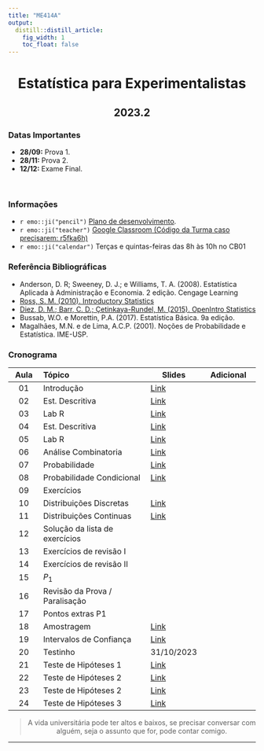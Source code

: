 ```yaml
---
title: "ME414A"
output:
  distill::distill_article: 
    fig_width: 1
    toc_float: false  
---
```


<center>

# Estatística para Experimentalistas

## 2023.2

</center>

### Datas Importantes


- **28/09:** Prova 1.
- **28/11:** Prova 2.
- **12/12:** Exame Final.


</br>

### Informações 

- `r emo::ji("pencil")` [Plano de desenvolvimento]().
- `r emo::ji("teacher")` [Google Classroom  (Código da Turma caso precisarem: r5fka6h)](https://classroom.google.com/c/NjE2NDAwNDIwMTEw)
- `r emo::ji("calendar")` Terças e quintas-feiras das 8h às 10h no CB01



### Referência Bibliográficas

- Anderson, D. R; Sweeney, D. J.; e Williams, T. A. (2008). Estatística Aplicada à Administração e Economia. 2 edição. Cengage Learning
- [Ross, S. M. (2010). Introductory Statistics](http://www.sciencedirect.com/science/book/9780123743886)
- [Diez, D. M.; Barr, C. D.; Çetinkaya-Rundel, M. (2015).  OpenIntro Statistics](https://drive.google.com/file/d/0B-DHaDEbiOGkY1FCdEJFNGV1Ym8/view)
- Bussab, W.O. e Morettin, P.A. (2017). Estatística Básica. 9a edição.
- Magalhães, M.N. e de Lima, A.C.P. (2001). Noções de Probabilidade e Estatística. IME-USP.




### **Cronograma**



| Aula  | Tópico                 | Slides | Adicional  |
|:-----:|:-----------------------|--------|------------|
| 01    | Introdução  | [Link](https://github.com/ctruciosm/ME414-unicamp/blob/main/ME414_Aula01.pdf) | 
| 02    | Est. Descritiva | [Link](https://github.com/ctruciosm/ME414-unicamp/blob/main/ME414_Aula02.pdf) | 
| 03    | Lab R | [Link](https://github.com/ctruciosm/ME414-unicamp/blob/main/ME414_LabR_01.ipynb) | 
| 04    | Est. Descritiva | [Link](https://github.com/ctruciosm/ME414-unicamp/blob/main/ME414_Aula04.pdf) | 
| 05 | Lab R | [Link](https://github.com/ctruciosm/ME414-unicamp/blob/main/LabR02_ME414.ipynb) |
| 06 | Análise Combinatoria | [Link](https://github.com/ctruciosm/ME414-unicamp/blob/main/ME414_Aula06.pdf)
| 07 | Probabilidade | [Link](https://github.com/ctruciosm/ME414-unicamp/blob/main/ME414_Aula07.pdf)
| 08 | Probabilidade Condicional | [Link](https://github.com/ctruciosm/ME414-unicamp/blob/main/ME414_Aula08.pdf)
| 09 | Exercícios | 
| 10 | Distribuições Discretas | [Link](https://github.com/ctruciosm/ME414-unicamp/blob/main/ME414_Aula09.pdf)
| 11 | Distribuições Continuas | [Link](https://github.com/ctruciosm/ME414-unicamp/blob/main/ME414_Aula10.pdf)
| 12 | Solução da lista de exercícios | 
| 13 | Exercícios de revisão I | 
| 14 | Exercícios de revisão II | 
| 15 | $P_1$ | 
| 16 | Revisão da Prova / Paralisação |
| 17 | Pontos extras P1 |
| 18 | Amostragem | [Link](https://github.com/ctruciosm/ME414-unicamp/blob/main/ME414_Aula11.pdf) | 
| 19 | Intervalos de Confiança | [Link](https://github.com/ctruciosm/ME414-unicamp/blob/main/ME414_Aula12.pdf) |
| 20 | Testinho | 31/10/2023 |
| 21 | Teste de Hipóteses 1 | [Link](https://github.com/ctruciosm/ME414-unicamp/blob/main/ME414_Aula13.pdf)|
| 22 | Teste de Hipóteses 2 | [Link](https://github.com/ctruciosm/ME414-unicamp/blob/main/ME414_Aula14.pdf)|
| 23 | Teste de Hipóteses 2 | [Link](https://github.com/ctruciosm/ME414-unicamp/blob/main/ME414_Aula14.pdf)|
| 24 | Teste de Hipóteses 3 | [Link](https://github.com/ctruciosm/ME414-unicamp/blob/main/ME414_Aula15.pdf)|







<center>


<center>

> A vida universitária pode ter altos e baixos, se precisar conversar com alguém, seja o assunto que for, pode contar comigo. 

</center>



---- 